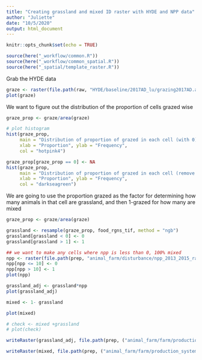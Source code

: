 ```yaml
---
title: "Creating grassland and mixed ID raster with HYDE and NPP data"
author: "Juliette"
date: "10/5/2020"
output: html_document
---
```





```r
knitr::opts_chunk$set(echo = TRUE)

source(here("_workflow/common.R"))
source(here("_workflow/common_spatial.R"))
source(here("_spatial/template_raster.R"))
```


Grab the HYDE data 
```r
graze <- raster(file.path(raw, "HYDE/baseline/2017AD_lu/grazing2017AD.asc"), crs = food_crs)
plot(graze)
```

We want to figure out the distribution of the proportion of cells grazed wise
```r

graze_prop <- graze/area(graze)

# plot histogram
hist(graze_prop,
     main = "Distribution of proportion of grazed in each cell (with 0)",
     xlab = "Proportion", ylab = "Frequency",
     col = "hotpink4")

graze_prop[graze_prop == 0] <- NA
hist(graze_prop,
     main = "Distribution of proportion of grazed in each cell (remove 0)",
     xlab = "Proportion", ylab = "Frequency",
     col = "darkseagreen")

```

We are going to use the proportion grazed as the factor for determining how many animals in that cell are grassland, and then 1-grazed for how many are mixed


```r

graze_prop <- graze/area(graze)

grassland <- resample(graze_prop, food_rgns_tif, method = "ngb")
grassland[grassland < 0] <- 0
grassland[grassland > 1] <- 1

## we want to make any cells where npp is less than 0, 100% mixed
npp <- raster(file.path(prep, "animal_farm/disturbance/npp_2013_2015_rasters/mean_npp_2013_2015.tif"))  
npp[npp <= 10] <- 0
npp[npp > 10] <- 1
plot(npp)

grassland_adj <- grassland*npp
plot(grassland_adj)

mixed <- 1- grassland

plot(mixed)

# check <- mixed +grassland
# plot(check)
```



```r

writeRaster(grassland_adj, file.path(prep, ("animal_farm/farm/production_system2_tifs/grassland_prod_system.tif"), sep = ""), format = "GTiff", overwrite = TRUE ) 

writeRaster(mixed, file.path(prep, ("animal_farm/farm/production_system2_tifs/mixed_prod_system.tif"), sep = ""), format = "GTiff", overwrite = TRUE ) 


```


